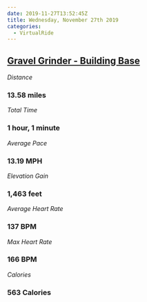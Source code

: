 ```yaml
---
date: 2019-11-27T13:52:45Z
title: Wednesday, November 27th 2019
categories:
  - VirtualRide
---
```

## [Gravel Grinder - Building Base](https://www.strava.com/activities/2895138917)

_Distance_

### 13.58 miles

_Total Time_

### 1 hour, 1 minute

_Average Pace_

### 13.19 MPH

_Elevation Gain_

### 1,463 feet

_Average Heart Rate_

### 137 BPM

_Max Heart Rate_

### 166 BPM

_Calories_

### 563 Calories